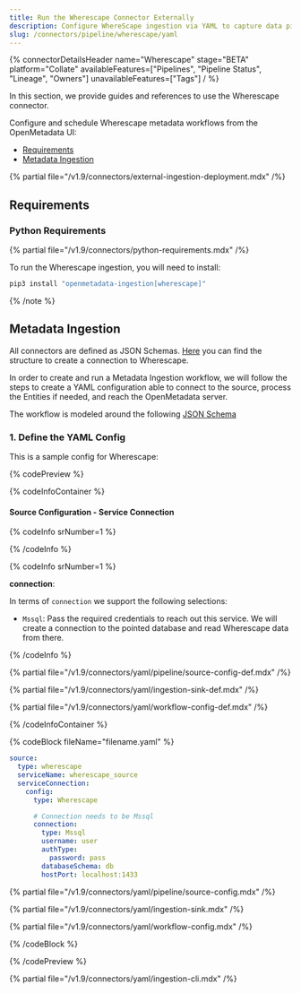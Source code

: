 ```yaml
---
title: Run the Wherescape Connector Externally
description: Configure WhereScape ingestion via YAML to capture data pipeline metadata and lineage from ETL job orchestration.
slug: /connectors/pipeline/wherescape/yaml
---
```


{% connectorDetailsHeader
name="Wherescape"
stage="BETA"
platform="Collate"
availableFeatures=["Pipelines", "Pipeline Status", "Lineage", "Owners"]
unavailableFeatures=["Tags"]
/ %}

In this section, we provide guides and references to use the Wherescape connector.

Configure and schedule Wherescape metadata workflows from the OpenMetadata UI:

- [Requirements](#requirements)
- [Metadata Ingestion](#metadata-ingestion)

{% partial file="/v1.9/connectors/external-ingestion-deployment.mdx" /%}

## Requirements

### Python Requirements

{% partial file="/v1.9/connectors/python-requirements.mdx" /%}

To run the Wherescape ingestion, you will need to install:

```bash
pip3 install "openmetadata-ingestion[wherescape]"
```


{% /note %}


## Metadata Ingestion

All connectors are defined as JSON Schemas.
[Here](https://github.com/open-metadata/OpenMetadata/blob/main/openmetadata-spec/src/main/resources/json/schema/entity/services/connections/pipeline/wherescapeConnection.json)
you can find the structure to create a connection to Wherescape.

In order to create and run a Metadata Ingestion workflow, we will follow
the steps to create a YAML configuration able to connect to the source,
process the Entities if needed, and reach the OpenMetadata server.

The workflow is modeled around the following
[JSON Schema](https://github.com/open-metadata/OpenMetadata/blob/main/openmetadata-spec/src/main/resources/json/schema/metadataIngestion/workflow.json)

### 1. Define the YAML Config

This is a sample config for Wherescape:

{% codePreview %}

{% codeInfoContainer %}

#### Source Configuration - Service Connection

{% codeInfo srNumber=1 %}

{% /codeInfo %}

{% codeInfo srNumber=1 %}

**connection**: 

In terms of `connection` we support the following selections:

- `Mssql`: Pass the required credentials to reach out this service. We will
  create a connection to the pointed database and read Wherescape data from there.

{% /codeInfo %}

{% partial file="/v1.9/connectors/yaml/pipeline/source-config-def.mdx" /%}

{% partial file="/v1.9/connectors/yaml/ingestion-sink-def.mdx" /%}

{% partial file="/v1.9/connectors/yaml/workflow-config-def.mdx" /%}

{% /codeInfoContainer %}

{% codeBlock fileName="filename.yaml" %}

```yaml {% isCodeBlock=true %}
source:
  type: wherescape
  serviceName: wherescape_source
  serviceConnection:
    config:
      type: Wherescape
```
```yaml {% srNumber=6 %}
      # Connection needs to be Mssql
      connection:
        type: Mssql
        username: user
        authType:
          password: pass
        databaseSchema: db
        hostPort: localhost:1433
```

{% partial file="/v1.9/connectors/yaml/pipeline/source-config.mdx" /%}

{% partial file="/v1.9/connectors/yaml/ingestion-sink.mdx" /%}

{% partial file="/v1.9/connectors/yaml/workflow-config.mdx" /%}

{% /codeBlock %}

{% /codePreview %}

{% partial file="/v1.9/connectors/yaml/ingestion-cli.mdx" /%}

